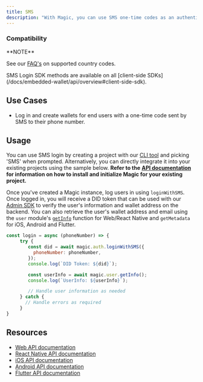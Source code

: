```yaml
---
title: SMS
description: "With Magic, you can use SMS one-time codes as an authentication mechanism, giving users a simple way to log in using their phones."
---
```


### Compatibility

<Note>
**NOTE**

See our [FAQ's](/docs/home/faq#is-my-country-code-supported) on supported country codes.

</Note>
SMS Login SDK methods are available on all [client-side SDKs](/docs/embedded-wallet/api/overview#client-side-sdk).

## Use Cases

- Log in and create wallets for end users with a one-time code sent by SMS to their phone number.

## Usage

You can use SMS login by creating a project with our [CLI tool](/docs/embedded-wallet/quickstart/overview) and picking 'SMS' when prompted. Alternatively, you can directly integrate it into your existing projects using the sample below. **Refer to the** [**API documentation**](/docs/embedded-wallet/api/overview) **for information on how to install and initialize Magic for your existing project.**

Once you've created a Magic instance, log users in using `loginWithSMS`. Once logged in, you will receive a DID token that can be used with our [Admin SDK](/docs/embedded-wallet/api/server-side-sdks/node#token-module) to verify the user's information and wallet address on the backend. You can also retrieve the user's wallet address and email using the `user` module's [`getInfo`](/docs/embedded-wallet/api/client-side-sdks/web#getinfo) function for Web/React Native and `getMetadata` for iOS, Android and Flutter.

```javascript JavaScript icon="square-js"
const login = async (phoneNumber) => {
     try {
        const did = await magic.auth.loginWithSMS({
          phoneNumber: phoneNumber,
        });
        console.log(`DID Token: ${did}`);

        const userInfo = await magic.user.getInfo();
        console.log(`UserInfo: ${userInfo}`);

⁠        // Handle user information as needed
     } catch {
       // Handle errors as required
     }
}
```

## Resources

- [Web API documentation](/docs/embedded-wallet/api/client-side-sdks/web#loginwithsms)
- [React Native API documentation](/docs/embedded-wallet/api/client-side-sdks/react-native#loginwithsms)
- [iOS API documentation](/docs/embedded-wallet/api/client-side-sdks/ios#loginwithsms)
- [Android API documentation](/docs/embedded-wallet/api/client-side-sdks/android#loginwithsms)
- [Flutter API documentation](/docs/embedded-wallet/api/client-side-sdks/flutter#loginwithsms)
